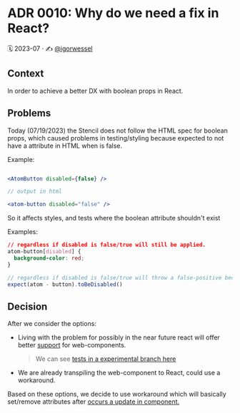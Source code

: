 
<Meta title="Docs/Architecture Decision Records/ADR 0010: Why do we need a fix in React?" />

# ADR 0010: Why do we need a fix in React?

🗓️ 2023-07 · ✍️ [@igorwessel](https://twitter.com/igor_wessel)

## Context

In order to achieve a better DX with boolean props in React.

## Problems

Today (07/19/2023) the Stencil does not follow the HTML spec for boolean props, which caused problems in testing/styling because expected to not have a attribute in HTML when is false.

Example:

```jsx

<AtomButton disabled={false} />

// output in html

<atom-button disabled="false" />
```

So it affects styles, and tests where the boolean attribute shouldn't exist

Examples:

```css
// regardless if disabled is false/true will still be applied.
atom-button[disabled] {
  background-color: red;
}
```

```js
// regardless if disabled is false/true will throw a false-positive because expects the attribute does not exist.
expect(atom - button).toBeDisabled()
```

## Decision

After we consider the options:

* Living with the problem for possibly in the near future react will offer better [support](https://github.com/facebook/react/issues/11347) for web-components.
  > We can see [tests in a experimental branch here](https://custom-elements-everywhere.com/libraries/react-experimental/results/results.html)
* We are already transpiling the web-component to React, could use a workaround.

Based on these options, we decide to use workaround which will basically set/remove attributes after [occurs a update in component.](https://react.dev/reference/react/Component#componentdidupdate)
